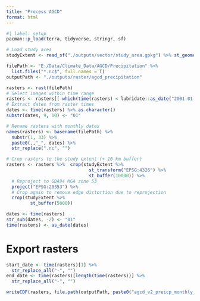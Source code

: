 ```yaml
---
title: "Process AGCD"
format: html
---
```


```r
#| label: setup
pacman::p_load(terra, tidyverse, stringr, sf)

# Load study area
studyExtent <- read_sf("./outputs/vector/study_area.gpkg") %>% st_geometry()
```


```r
filePath <- "E:/Data/Climate_Data/AGCD/Precipitation" %>% 
  list.files("*.nc$", full.names = T)
outputPath <- "./outputs/raster/agcd_precipitation"

rasters <- rast(filePath)
# Select images within time range
rasters <- rasters[[-which(time(rasters) < lubridate::as_date("2001-01-01"))]]
# Extract dates from raster times
dates <- time(rasters) %>% as.character()
substr(dates, 9, 10) <- "01"

# Rename rasters with monthly dates 
names(rasters) <- basename(filePath) %>% 
  substr(1, 33) %>% 
  paste0(.,"_", dates) %>% 
  str_replace(".nc", "")

# Crop rasters to the study extent (+ 10 km buffer)
rasters <- rasters %>%  crop(studyExtent %>%
                               st_transform("EPSG:4326") %>% 
                               st_buffer(10000)) %>%
  # Reproject to GDA94 MGA zone 53
  project("EPSG:28353") %>% 
  # Crop again to remove edge distortion due to reprojection
  crop(studyExtent %>% 
         st_buffer(5000)) 

dates <- time(rasters)
str_sub(dates, -2) <- "01"
time(rasters) <- as_date(dates)
```

# Export rasters

```r
start_date <- time(rasters)[1] %>% 
  str_replace_all("-", "")
end_date <- time(rasters)[length(time(rasters))] %>% 
  str_replace_all("-", "")

writeCDF(rasters, file.path(outputPath, paste0("agcd_v2_preicp_monthly_", start_date, "_", end_date, ".nc")), varname = "agcd_precipitation_monthly", compression = 6, overwrite = T)
```
